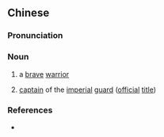 {{also|虎贲}}
==Chinese==
{{zh-forms|s=虎贲}}

===Pronunciation===
{{zh-pron
|m=hǔbēn
|cat=n
}}

===Noun===
{{zh-noun}}

# {{lb|zh|archaic}} a [[brave]] [[warrior]]
# {{lb|zh|archaic}} [[captain]] of the [[imperial]] [[guard]] ([[official]] [[title]])

===References===
* {{pedialite|虎賁中郎將|lang=zh}}